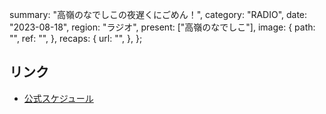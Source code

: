   summary: "高嶺のなでしこの夜遅くにごめん！",
  category: "RADIO",
  date: "2023-08-18",
  region: "ラジオ",
  present: ["高嶺のなでしこ"],
  image: {
    path: "",
    ref: "",
  },
  recaps: {
    url: "",
  },
};

## リンク

- [公式スケジュール](https://takanenonadeshiko.jp/?p=1009)
